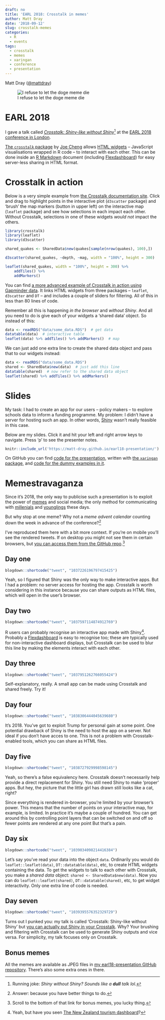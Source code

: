 ```yaml
---
draft: no
title: 'EARL 2018: Crosstalk in memes'
author: Matt Dray
date: '2018-09-12'
slug: crosstalk-memes
categories:
  - R
  - events
tags:
  - crosstalk
  - memes
  - xaringan
  - conference
  - presentation
---
```


Matt Dray ([\@mattdray](https://www.twitter.com/mattdray))

![I refuse to let the doge meme die](https://raw.githubusercontent.com/matt-dray/earl18-presentation/master/memes/doge.jpg)

# EARL 2018

I gave a talk called [*Crosstalk: Shiny-like without Shiny*](https://earlconf.com/2018/london/#matt-dray)[^1] at the [EARL 2018 conference in London](https://earlconf.com/2018/london/).

[The `crosstalk` package](http://rstudio.github.io/crosstalk/) by [Joe Cheng](https://twitter.com/jcheng?lang=en) allows [HTML widgets](https://www.htmlwidgets.org/) -- JavaScript visualisations wrapped in R code -- to interact with each other. This can be done inside an [R Markdown](https://rmarkdown.rstudio.com/) document (including [Flexdashboard](https://rmarkdown.rstudio.com/flexdashboard/)) for easy server-less sharing in HTML format.

# Crosstalk in action

Below is a very simple example from [the Crosstalk documentation site](http://rstudio.github.io/crosstalk/using.html). Click and drag to highlight points in the interactive plot (`d3scatter` package) and 'brush' the map markers (button in upper left) on the interactive map (`leaflet` package) and see how selections in each impact each other. Without Crosstalk, selections in one of these widgets *would not* impact the others.

```r
library(crosstalk)
library(leaflet)
library(d3scatter)

shared_quakes <- SharedData$new(quakes[sample(nrow(quakes), 100),])

d3scatter(shared_quakes, ~depth, ~mag, width = "100%", height = 300)

leaflet(shared_quakes, width = "100%", height = 300) %>%
    addTiles() %>%
    addMarkers()
```

You can find [a more advanced example of Crosstalk in action using Gapminder data](http://rstudio-pubs-static.s3.amazonaws.com/209203_02f14fea3274448bbbf8d04c99c6051b.html). It links HTML widgets from three packages -- `leaflet`, `d3scatter` and `DT` -- and includes a couple of sliders for filtering. All of this in less than 80 lines of code.

Remember all this is happening *in the browser* and *without Shiny*. And all you need to do is give each of your widgets a 'shared data' object. So instead of this:

```r
data <- readRDS("data/some_data.RDS")  # get data
datatable(data)  # interactive table
leaflet(data) %>% addTiles() %>% addMarkers()  # map
```

We can just add one extra line to create the shared data object and pass that to our widgets instead:

```r
data <- readRDS("data/some_data.RDS")
shared <- SharedData$new(data)  # just add this line
datatable(shared)  # now refer to the shared data object
leaflet(shared) %>% addTiles() %>% addMarkers()
```

# Slides

My task: I had to create an app for our users -- policy makers -- to explore schools data to inform a funding programme. My problem: I didn't have a server for hosting such an app. In other words, [Shiny](https://shiny.rstudio.com/) wasn't really feasible in this case.

Below are my slides. Click it and hit your left and right arrow keys to navigate. Press 'p' to see the presenter notes.

```r
knitr::include_url('https://matt-dray.github.io/earl18-presentation/')
```

On GitHub you can find [code for the presentation](https://github.com/matt-dray/earl18-presentation), written with [the `xaringan` package](https://bookdown.org/yihui/rmarkdown/xaringan.html), and [code for the dummy examples in it](https://github.com/matt-dray/earl18-crosstalk).

# Memestravaganza

Since it's 2018, the only way to publicise such a presentation is to exploit the power of [memes](https://knowyourmeme.com/memes/memes) and social media; the only method for communicating with [millenials](https://eu.usatoday.com/story/money/2017/05/22/avocado-latte-may-just-what-hipster-millennials-dreamed-maybe-not/102002538/) and [younglings](https://i.kym-cdn.com/entries/icons/mobile/000/023/078/youngling.jpg) these days.

But why stop at one meme? Why not a *meme advent calendar* counting down the week in advance of the conference?[^2]

I've reproduced them here with a bit more context. If you're on mobile you'll see the rendered tweets. If on desktop you might not see them in certain browsers, but [you can access them from the GitHub repo](https://github.com/matt-dray/earl18-presentation/blob/master/memes/links.md).[^3]

## Day one

```r
blogdown::shortcode("tweet", "1037226196797415425")
```

Yeah, so I figured that Shiny was the only way to make interactive apps. But I had a problem: no server access for hosting the app. Crosstalk is worth considering in this instance because you can share outputs as HTML files, which will open in the user's browser.

## Day two

```r
blogdown::shortcode("tweet", "1037597114874912769")
```

R users can probably recognise an interactive app made with Shiny[^4]. Probably a [Flexdashboard](https://rmarkdown.rstudio.com/flexdashboard/) is easy to recognise too; these are typically used for non-interactive dashboard displays, but Crosstalk can be used to blur this line by making the elements interact with each other.

## Day three

```r
blogdown::shortcode("tweet", "1037951262766055424")
```

Self-explanatory, really. A small app can be made using Crosstalk and shared freely. Try it!

## Day four

```r
blogdown::shortcode("tweet", "1038306444045639680")
```

It's 2018. You've got to exploit Trump for personal gain at some point. One potential drawback of Shiny is the need to host the app on a server. Not ideal if you don't have acces to one. This is not a problem with Crosstalk-enabled tools, which you can share as HTML files.

## Day five

```r
blogdown::shortcode("tweet", "1038727929998598145")
```

Yeah, so there's a false equivalency here. Crosstalk doesn't necessarily help provide a direct replacement for Shiny. You still need Shiny to make 'proper' apps. But hey, the picture that the little girl has drawn still looks like a cat, right?

Since everything is rendered in-browser, you're limited by your browser's power. This means that the number of points on your interactive map, for example, is limited. In practice it's maybe a couple of hundred. You can get around this by controlling point layers that can be switched on and off so fewer points are rendered at any one point But that's a pain.

## Day six

```r
blogdown::shortcode("tweet", "1039034098214416384")
```

Let's say you've read your data into the object `data`. Ordinarily you would do `leaflet::leaflet(data)`, `DT::datatable(data)`, etc, to create HTML widgets containing the data. To get the widgets to talk to each other with Crosstalk, you make a *shared data* object: `shared <- SharedData$new(data)`. Now you can do `leaflet::leaflet(shared)`, `DT::datatable(shared)`, etc, to get widget interactivity. Only one extra line of code is needed.

## Day seven

```r
blogdown::shortcode("tweet", "1039395576352329729")
```

Turns out I punked you: my talk is called 'Crosstalk: Shiny-like without Shiny' but [you can actually put Shiny in your Crosstalk](http://rstudio.github.io/crosstalk/shiny.html). Why? Your brushing and filtering with Crosstalk can be used to generate Shiny outputs and vice versa. For simplicity, my talk focuses only on Crosstalk. 

## Bonus memes

All the memes are available as JPEG files in [my earl18-presentation GitHub repository](https://github.com/matt-dray/earl18-presentation/tree/master/memes). There's also some extra ones in there.


[^1]: Running joke: *Shiny without Shiny? Sounds like a **dull** talk lol.*
[^2]: Answer: because you have better things to do.
[^3]: Scroll to the bottom of that link for bonus memes, you lucky thing.
[^4]: Yeah, but have you seen [The New Zealand tourism dashboard](https://mbienz.shinyapps.io/tourism_dashboard_prod/)?
